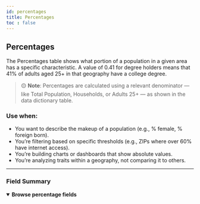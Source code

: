 ```yaml
---
id: percentages
title: Percentages
toc : false
---
```


## Percentages

The Percentages table shows what portion of a population in a given area has a specific characteristic. A value of 0.41 for degree holders means that 41% of adults aged 25+ in that geography have a college degree.

> 🟡 **Note**: Percentages are calculated using a relevant denominator — like Total Population, Households, or Adults 25+ — as shown in the data dictionary table.

### Use when:
- You want to describe the makeup of a population (e.g., % female, % foreign born).
- You’re filtering based on specific thresholds (e.g., ZIPs where over 60% have internet access).
- You’re building charts or dashboards that show absolute values.
- You’re analyzing traits within a geography, not comparing it to others.

---

### Field Summary



<details open>
  <summary><strong>Browse percentage fields</strong></summary>

<SmartTable rows={data} pageSizeDefault={10} />

</details>
